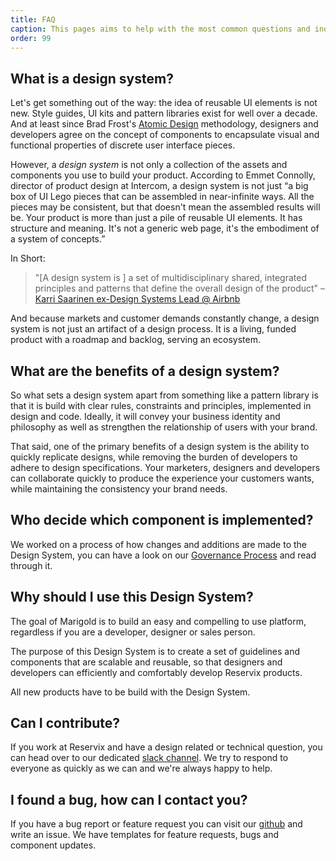 ```yaml
---
title: FAQ
caption: This pages aims to help with the most common questions and inquiries.
order: 99
---
```


## What is a design system?

Let's get something out of the way: the idea of reusable UI elements is not new. Style guides, UI kits and pattern libraries exist for well over a decade. And at least since Brad Frost's [Atomic Design](https://bradfrost.com/blog/post/atomic-web-design/) methodology, designers and developers agree on the concept of components to encapsulate visual and functional properties of discrete user interface pieces.

However, a _design system_ is not only a collection of the assets and components you use to build your product. According to Emmet Connolly, director of product design at Intercom, a design system is not just “a big box of UI Lego pieces that can be assembled in near-infinite ways. All the pieces may be consistent, but that doesn't mean the assembled results will be. Your product is more than just a pile of reusable UI elements. It has structure and meaning. It's not a generic web page, it's the embodiment of a system of concepts.”

In Short:

> "[A design system is ] a set of multidisciplinary shared, integrated principles and patterns that define the overall design of the product"
> – [Karri Saarinen ex-Design Systems Lead @ Airbnb](https://www.youtube.com/watch?v=TuLY1cYM57g)

And because markets and customer demands constantly change, a design system is not just an artifact of a design process. It is a living, funded product with a roadmap and backlog, serving an ecosystem.

## What are the benefits of a design system?

So what sets a design system apart from something like a pattern library is that it is build with clear rules, constraints and principles, implemented in design and code. Ideally, it will convey your business identity and philosophy as well as strengthen the relationship of users with your brand.

That said, one of the primary benefits of a design system is the ability to quickly replicate designs, while removing the burden of developers to adhere to design specifications. Your marketers, designers and developers can collaborate quickly to produce the experience your customers wants, while maintaining the consistency your brand needs.

## Who decide which component is implemented?

We worked on a process of how changes and additions are made to the Design System, you can have a look on our [Governance Process](../getting-started/governance-process) and read through it.

## Why should I use this Design System?

The goal of Marigold is to build an easy and compelling to use platform, regardless if you are a developer, designer or sales person.

The purpose of this Design System is to create a set of guidelines and components that are scalable and reusable, so that designers and developers can efficiently and comfortably develop Reservix products.

All new products have to be build with the Design System.

## Can I contribute?

If you work at Reservix and have a design related or technical question, you can head over to our dedicated [slack channel](https://reservix.slack.com/archives/C02727BNZ3J). We try to respond to everyone as quickly as we can and we're always happy to help.

## I found a bug, how can I contact you?

If you have a bug report or feature request you can visit our [github](https://github.com/marigold-ui/marigold) and write an issue. We have templates for feature requests, bugs and component updates.
